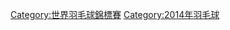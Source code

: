 {{Catmore|2014年世界羽毛球錦標賽}}
[[Category:世界羽毛球錦標賽|Category:世界羽毛球錦標賽]]
[[Category:2014年羽毛球|Category:2014年羽毛球]]